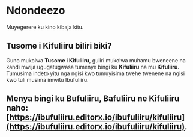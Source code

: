 # Ndondeezo
 
Muyegerere ku kino kibaja kitu.

## Tusome i Kifuliiru biliri biki?

Guno mukolwa **Tusome i Kifuliiru**, guliri mukolwa muhamu bweneene na kandi mwija ugugatugwasa tumenye bingi ku **Kifuliiru** na mu **Kifuliiru.** 
Tumusima indeto yitu nga ngisi kwo tumuyisima twehe twenene na ngisi kwo tuli musima imwitu Ibufuliiru.

## Menya bingi ku Bufuliiru, Bafuliiru ne Kifuliiru naho:  [https://ibufuliiru.editorx.io/ibufuliiru/kifuliiru](https://ibufuliiru.editorx.io/ibufuliiru/kifuliiru).
